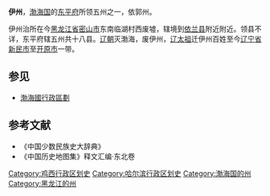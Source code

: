 '''伊州'''，[[渤海国|渤海国]]的[[东平府_(渤海国)|东平府]]所领五州之一，依郭州。

伊州治所在今[[黑龙江省|黑龙江省]][[密山市|密山市]]东南临湖村西废墟，辖境到[[依兰县|依兰县]]附近附近。领县不详，东平府辖五州共十八县。[[辽朝|辽朝]]灭渤海，废伊州，[[辽太祖|辽太祖]]迁伊州百姓至今[[辽宁省|辽宁省]][[新民市|新民市]]至[[开原市|开原市]]一带。
== 参见 ==
*[[渤海國行政區劃|渤海國行政區劃]]
== 参考文献 ==
* 《中国少数民族史大辞典》 
* 《中国历史地图集》释文汇编·东北卷 

{{渤海国行政区划|nocat}}

[[Category:鸡西行政区划史|Category:鸡西行政区划史]]
[[Category:哈尔滨行政区划史|Category:哈尔滨行政区划史]]
[[Category:渤海国的州|Category:渤海国的州]]
[[Category:黑龙江的州|Category:黑龙江的州]]